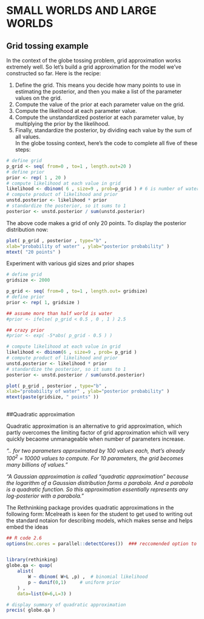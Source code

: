 # SMALL WORLDS AND LARGE WORLDS

## Grid tossing example

In the context of the globe tossing problem, grid approximation works extremely well.
So let’s build a grid approximation for the model we’ve constructed so far. Here is the recipe:

1.  Define the grid. This means you decide how many points to use in estimating the
posterior, and then you make a list of the parameter values on the grid.  
2.  Compute the value of the prior at each parameter value on the grid.  
3.  Compute the likelihood at each parameter value.  
4.  Compute the unstandardized posterior at each parameter value, by multiplying the
prior by the likelihood.  
5.  Finally, standardize the posterior, by dividing each value by the sum of all values.  
In the globe tossing context, here’s the code to complete all five of these steps:  


```r
# define grid
p_grid <- seq( from=0 , to=1 , length.out=20 )
# define prior
prior <- rep( 1 , 20 )
# compute likelihood at each value in grid
likelihood <- dbinom( 6 , size=9 , prob=p_grid ) # 6 is number of waters, 9 is total sample, prob is vector of probalities
# compute product of likelihood and prior
unstd.posterior <- likelihood * prior
# standardize the posterior, so it sums to 1
posterior <- unstd.posterior / sum(unstd.posterior)


```
The above code makes a grid of only 20 points. To display the posterior distribution now:

```r
plot( p_grid , posterior , type="b" ,
xlab="probability of water" , ylab="posterior probability" )
mtext( "20 points" )
```

Experiment with various gid sizes and prior shapes

```r
# define grid
gridsize <- 2000

p_grid <- seq( from=0 , to=1 , length.out= gridsize)
# define prior
prior <- rep( 1, gridsize )

## assume more than half world is water
#prior <- ifelse( p_grid < 0.5 , 0 , 1 ) 2.5

## crazy prior
#prior <- exp( -5*abs( p_grid - 0.5 ) )

# compute likelihood at each value in grid
likelihood <- dbinom(6 , size=9 , prob= p_grid )
# compute product of likelihood and prior
unstd.posterior <- likelihood * prior
# standardize the posterior, so it sums to 1
posterior <- unstd.posterior / sum(unstd.posterior)

plot( p_grid , posterior , type="b" ,
xlab="probability of water" , ylab="posterior probability" )
mtext(paste(gridsize, " points" ))
      
```

##Quadratic approximation

Quadratic approximation is an alternative to grid approximation, which partly overcomes the limiting factor of grid approximation which will very quickly becaome unmanageable when number of parameters increase.

*".. for two parameters approximated by 100 values each, that’s already $100^2$ = 10000 values to compute. For 10 parameters, the grid becomes many billions
of values."*

*"A Gaussian approximation is called “quadratic approximation” because the logarithm of
a Gaussian distribution forms a parabola. And a parabola is a quadratic function. So this
approximation essentially represents any log-posterior with a parabola."*

The Rethninking package provides quadratic approximations in the following form: Mcelreath is keen for the student to get used to writing out the standard notaion for describing models, which makes sense and helps embed the ideas

```r
## R code 2.6
options(mc.cores = parallel::detectCores())  ### reccomended option to get best out of STAN


library(rethinking)
globe.qa <- quap(
    alist(
        W ~ dbinom( W+L ,p) ,  # binomial likelihood
        p ~ dunif(0,1)     # uniform prior
    ) ,
    data=list(W=6,L=3) )

# display summary of quadratic approximation
precis( globe.qa )
```






